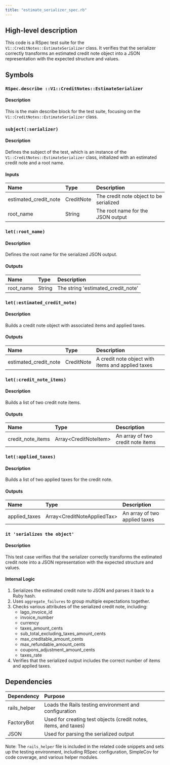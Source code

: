 ```yaml
---
title: "estimate_serializer_spec.rb"
---
```


## High-level description
This code is a RSpec test suite for the `V1::CreditNotes::EstimateSerializer` class. It verifies that the serializer correctly transforms an estimated credit note object into a JSON representation with the expected structure and values.

## Symbols

### `RSpec.describe ::V1::CreditNotes::EstimateSerializer`
#### Description
This is the main describe block for the test suite, focusing on the `V1::CreditNotes::EstimateSerializer` class.

### `subject(:serializer)`
#### Description
Defines the subject of the test, which is an instance of the `V1::CreditNotes::EstimateSerializer` class, initialized with an estimated credit note and a root name.

#### Inputs
| Name | Type | Description |
|:-----|:-----|:------------|
| estimated_credit_note | CreditNote | The credit note object to be serialized |
| root_name | String | The root name for the JSON output |

### `let(:root_name)`
#### Description
Defines the root name for the serialized JSON output.

#### Outputs
| Name | Type | Description |
|:-----|:-----|:------------|
| root_name | String | The string 'estimated_credit_note' |

### `let(:estimated_credit_note)`
#### Description
Builds a credit note object with associated items and applied taxes.

#### Outputs
| Name | Type | Description |
|:-----|:-----|:------------|
| estimated_credit_note | CreditNote | A credit note object with items and applied taxes |

### `let(:credit_note_items)`
#### Description
Builds a list of two credit note items.

#### Outputs
| Name | Type | Description |
|:-----|:-----|:------------|
| credit_note_items | Array&lt;CreditNoteItem&gt; | An array of two credit note items |

### `let(:applied_taxes)`
#### Description
Builds a list of two applied taxes for the credit note.

#### Outputs
| Name | Type | Description |
|:-----|:-----|:------------|
| applied_taxes | Array&lt;CreditNoteAppliedTax&gt; | An array of two applied taxes |

### `it 'serializes the object'`
#### Description
This test case verifies that the serializer correctly transforms the estimated credit note into a JSON representation with the expected structure and values.

#### Internal Logic
1. Serializes the estimated credit note to JSON and parses it back to a Ruby hash.
2. Uses `aggregate_failures` to group multiple expectations together.
3. Checks various attributes of the serialized credit note, including:
   - lago_invoice_id
   - invoice_number
   - currency
   - taxes_amount_cents
   - sub_total_excluding_taxes_amount_cents
   - max_creditable_amount_cents
   - max_refundable_amount_cents
   - coupons_adjustment_amount_cents
   - taxes_rate
4. Verifies that the serialized output includes the correct number of items and applied taxes.

## Dependencies
| Dependency | Purpose |
|:-----------|:--------|
| rails_helper | Loads the Rails testing environment and configuration |
| FactoryBot | Used for creating test objects (credit notes, items, and taxes) |
| JSON | Used for parsing the serialized output |

Note: The `rails_helper` file is included in the related code snippets and sets up the testing environment, including RSpec configuration, SimpleCov for code coverage, and various helper modules.